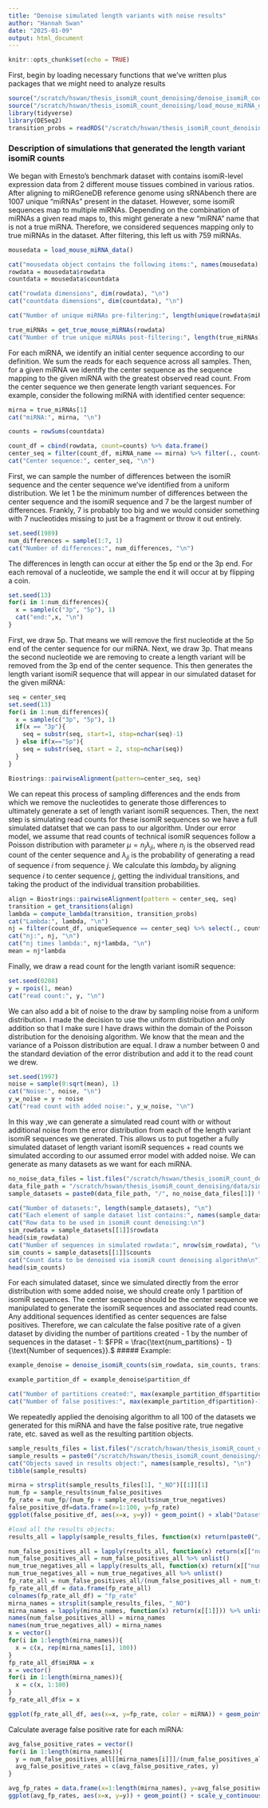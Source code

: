 ```yaml
---
title: "Denoise simulated length variants with noise results"
author: "Hannah Swan"
date: "2025-01-09"
output: html_document
---
```


```r
knitr::opts_chunk$set(echo = TRUE)
```


First, begin by loading necessary functions that we've written plus packages that we might need to analyze results 
```r
source("/scratch/hswan/thesis_isomiR_count_denoising/denoise_isomiR_counts_WORKING_FUNCTION.R")
source("/scratch/hswan/thesis_isomiR_count_denoising/load_mouse_miRNA_data_function.R")
library(tidyverse)
library(DESeq2)
transition_probs = readRDS("/scratch/hswan/thesis_isomiR_count_denoising/initial_transition_probs.Rds")
```

### Description of simulations that generated the length variant isomiR counts 

\n

We began with Ernesto's benchmark dataset with contains isomiR-level expression data from 2 different mouse tissues combined in various ratios. After aligning to miRGeneDB reference genome using sRNAbench there are 1007 unique "miRNAs" present in the dataset. However, some isomiR sequences map to multiple miRNAs. Depending on the combination of miRNAs a given read maps to, this might generate a new "miRNA" name that is not a true miRNA. Therefore, we considered sequences mapping only to true miRNAs in the dataset. After filtering, this left us with 759 miRNAs. 
```r
mousedata = load_mouse_miRNA_data()
```

```r
cat("mousedata object contains the following items:", names(mousedata), "\n")
rowdata = mousedata$rowdata
countdata = mousedata$countdata

cat("rowdata dimensions", dim(rowdata), "\n")
cat("countdata dimensions", dim(countdata), "\n")

cat("Number of unique miRNAs pre-filtering:", length(unique(rowdata$miRNA_name)), "\n")

true_miRNAs = get_true_mouse_miRNAs(rowdata)
cat("Number of true unique miRNAs post-filtering:", length(true_miRNAs), "\n")
```

For each miRNA, we identify an initial center sequence according to our definition. We sum the reads for each sequence across all samples. Then, for a given miRNA we identify the center sequence as the sequence mapping to the given miRNA with the greatest observed read count. From the center sequence we then generate length variant sequences. For example, consider the following miRNA with identified center sequence:
```r
mirna = true_miRNAs[1]
cat("miRNA:", mirna, "\n")

counts = rowSums(countdata)

count_df = cbind(rowdata, count=counts) %>% data.frame()
center_seq = filter(count_df, miRNA_name == mirna) %>% filter(., count==max(count)) %>% select(., uniqueSequence) %>% unlist() %>% unname()
cat("Center sequence:", center_seq, "\n")
```

First, we can sample the number of differences between the isomiR sequence and the center sequence we've identified from a uniform distribution. We let $1$ be the minimum number of differences between the center sequence and the isomiR sequence and $7$ be the largest number of differences. Frankly, $7$ is probably too big and we would consider something with $7$ nucleotides missing to just be a fragment or throw it out entirely. 
```r
set.seed(1989)
num_differences = sample(1:7, 1) 
cat("Number of differences:", num_differences, "\n")
```

The differences in length can occur at either the 5p end or the 3p end. For each removal of a nucleotide, we sample the end it will occur at by flipping a coin. 
```r

set.seed(13)
for(i in 1:num_differences){
  x = sample(c("3p", "5p"), 1)
  cat("end:",x, "\n")
}

```
First, we draw 5p. That means we will remove the first nucleotide at the 5p end of the center sequence for our miRNA. Next, we draw 3p. That means the second nucleotide we are removing to create a length variant will be removed from the 3p end of the center sequence. This then generates the length variant isomiR sequence that will appear in our simulated dataset for the given miRNA: 
```r
seq = center_seq
set.seed(13)
for(i in 1:num_differences){
  x = sample(c("3p", "5p"), 1)
  if(x == "3p"){
    seq = substr(seq, start=1, stop=nchar(seq)-1)
  } else if(x=="5p"){
    seq = substr(seq, start = 2, stop=nchar(seq))
  }
}

Biostrings::pairwiseAlignment(pattern=center_seq, seq)
```

We can repeat this process of sampling differences and the ends from which we remove the nucleotides to generate those differences to ultimately generate a set of length variant isomiR sequences. Then, the next step is simulating read counts for these isomiR sequences so we have a full simulated datatset that we can pass to our algorithm. Under our error model, we assume that read counts of technical isomiR sequences follow a Poisson distribution with parameter $\mu = n_j \lambda_{ji}$, where $n_j$ is the observed read count of the center sequence and $\lambda_{ji}$ is the probability of generating a read of sequence $i$ from sequence $j$. We calculate this $lambda_{ji}$ by aligning sequence $i$ to center sequence $j$, getting the individual transitions, and taking the product of the individual transition probabilities.
```r
align = Biostrings::pairwiseAlignment(pattern = center_seq, seq)
transition = get_transitions(align)
lambda = compute_lambda(transition, transition_probs)
cat("Lambda:", lambda, "\n")
nj = filter(count_df, uniqueSequence == center_seq) %>% select(., count) %>% unlist() %>% unname()
cat("nj:", nj, "\n")
cat("nj times lambda:", nj*lambda, "\n")
mean = nj*lambda
```


Finally, we draw a read count for the length variant isomiR sequence:
```r
set.seed(0208)
y = rpois(1, mean)
cat("read count:", y, "\n")
```
We can also add a bit of noise to the draw by sampling noise from a uniform distribution. I made the decision to use the uniform distribution and only addition so that I make sure I have draws within the domain of the Poisson distribution for the denoising algorithm. We know that the mean and the variance of a Poisson distribution are equal. I draw a number between 0 and the standard deviation of the error distribution and add it to the read count we drew.
```r
set.seed(1997)
noise = sample(0:sqrt(mean), 1)
cat("Noise:", noise, "\n")
y_w_noise = y + noise
cat("read count with added noise:", y_w_noise, "\n")
```

In this way ,we can generate a simulated read count with or without additional noise from the error distribution from each of the length variant isomiR sequences we generated. This allows us to put together a fully simulated dataset of length variant isomiR sequences + read counts we simulated according to our assumed error model with added noise. We can generate as many datasets as we want for each miRNA. 
```r
no_noise_data_files = list.files("/scratch/hswan/thesis_isomiR_count_denoising/data/simulated_data/length_variants_NO_NOISE")
data_file_path = "/scratch/hswan/thesis_isomiR_count_denoising/data/simulated_data/length_variants_NO_NOISE"
sample_datasets = paste0(data_file_path, "/", no_noise_data_files[1]) %>% readRDS()

cat("Number of datasets:", length(sample_datasets), "\n")
cat("Each element of sample dataset list contains:", names(sample_datasets[[1]]), "\n")
cat("Row data to be used in isomiR count denoising:\n")
sim_rowdata = sample_datasets[[1]]$rowdata
head(sim_rowdata)
cat("Number of sequences in simulated rowdata:", nrow(sim_rowdata), "\n")
sim_counts = sample_datasets[[1]]$counts
cat("Count data to be denoised via isomiR count denoising algorithm\n")
head(sim_counts)
```

For each simulated dataset, since we simulated directly from the error distribution with some added noise, we should create only 1 partition of isomiR sequences. The center sequence should be the center sequence we manipulated to generate the isomiR sequences and associated read counts. Any additional sequences identified as center sequences are false positives. Therefore, we can calculate the false positive rate of a given dataset by dividing the number of partitions created - 1 by the number of sequences in the dataset - 1: $FPR = \frac{\text{num_partitions} - 1}{\text{Number of sequences}}.$ 
##### Example:
```r
example_denoise = denoise_isomiR_counts(sim_rowdata, sim_counts, transition_probs, miRNA = sim_rowdata$miRNA_name[1], 0.05, 10, "BH")

example_partition_df = example_denoise$partition_df

cat("Number of partitions created:", max(example_partition_df$partition), "\n")
cat("Number of false positives:", max(example_partition_df$partition)-1, "\n")

```

We repeatedly applied the denoising algorithm to all 100 of the datasets we generated for this miRNA and have the false positive rate, true negative rate, etc. saved as well as the resulting partition objects. 
```r
sample_results_files = list.files("/scratch/hswan/thesis_isomiR_count_denoising/sims/01_09_2025/results_NO_NOISE")
sample_results = paste0("/scratch/hswan/thesis_isomiR_count_denoising/sims/01_09_2025/results_NO_NOISE/", sample_results_files[1]) %>% readRDS()
cat("Objects saved in results object:", names(sample_results), "\n")
tibble(sample_results)
```

```r
mirna = strsplit(sample_results_files[1], "_NO")[[1]][1]
num_fp = sample_results$num_false_positives
fp_rate = num_fp/(num_fp + sample_results$num_true_negatives)
false_positive_df=data.frame(x=1:100, y=fp_rate)
ggplot(false_positive_df, aes(x=x, y=y)) + geom_point() + xlab("Dataset index") + ylab("Number of false positives") + ggtitle(paste0("False positive rate in each dataset for miRNA ", mirna)) + scale_x_continuous(limits=c(0,100)) + scale_y_continuous(limits=c(-0.05, 0.05)) + geom_abline(slope = 0, intercept = 0.05, col = "red") 
```

```r
#load all the results objects: 
results_all = lapply(sample_results_files, function(x) return(paste0("/scratch/hswan/thesis_isomiR_count_denoising/sims/01_09_2025/results_NO_NOISE/", x) %>% readRDS()))

num_false_positives_all = lapply(results_all, function(x) return(x[["num_false_positives"]]))
num_false_positives_all = num_false_positives_all %>% unlist() 
num_true_negatives_all = lapply(results_all, function(x) return(x[["num_true_negatives"]]))
num_true_negatives_all = num_true_negatives_all %>% unlist()
fp_rate_all = num_false_positives_all/(num_false_positives_all + num_true_negatives_all)
fp_rate_all_df = data.frame(fp_rate_all)
colnames(fp_rate_all_df) = "fp_rate"
mirna_names = strsplit(sample_results_files, "_NO")
mirna_names = lapply(mirna_names, function(x) return(x[[1]])) %>% unlist()
names(num_false_positives_all) = mirna_names
names(num_true_negatives_all) = mirna_names
x = vector()
for(i in 1:length(mirna_names)){
  x = c(x, rep(mirna_names[i], 100))
}
fp_rate_all_df$miRNA = x
x = vector()
for(i in 1:length(mirna_names)){
  x = c(x, 1:100)
}
fp_rate_all_df$x = x
```

```r
ggplot(fp_rate_all_df, aes(x=x, y=fp_rate, color = miRNA)) + geom_point() + geom_abline(slope=0, intercept=0.05, col='black') + xlab("Dataset index") + ylab("False positive rate") + ggtitle("False positive rate in simulated length variant datasets for all miRNAs") + theme(legend.position="None")
```

Calculate average false positive rate for each miRNA:
```r
avg_false_positive_rates = vector()
for(i in 1:length(mirna_names)){
  y = num_false_positives_all[[mirna_names[i]]]/(num_false_positives_all[[mirna_names[i]]] + num_true_negatives_all[[mirna_names[i]]])
  avg_false_positive_rates = c(avg_false_positive_rates, y)
}

avg_fp_rates = data.frame(x=1:length(mirna_names), y=avg_false_positive_rates)
ggplot(avg_fp_rates, aes(x=x, y=y)) + geom_point() + scale_y_continuous(limits=c(0,0.05)) + geom_abline(slope=0, intercept=0.05, col='red') + xlab("miRNA index") + ylab("Average false positive rate over 100 datasets") + ggtitle("Average false positive rates for all miRNAs")
```